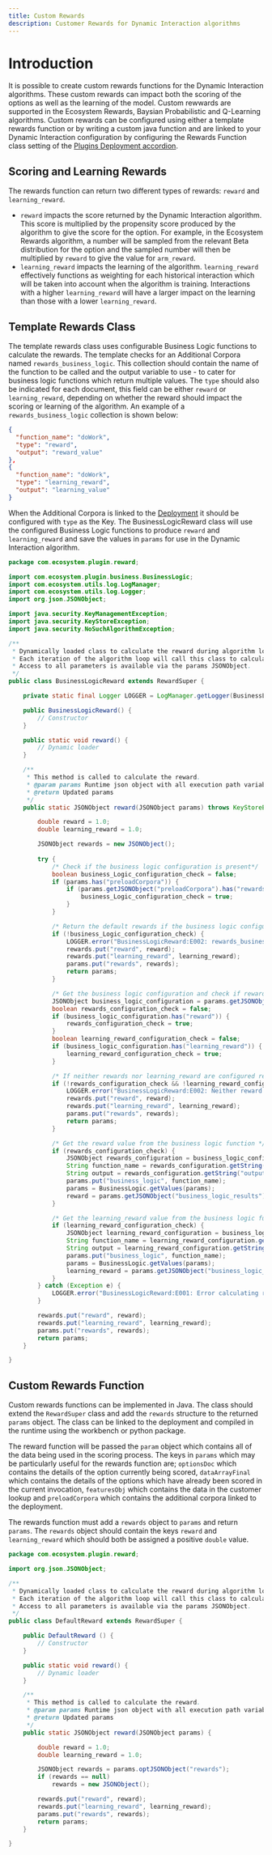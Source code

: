 ```yaml
---
title: Custom Rewards
description: Customer Rewards for Dynamic Interaction algorithms
---
```


# Introduction
It is possible to create custom rewards functions for the Dynamic Interaction algorithms. These custom rewards can impact both the scoring of the options as well as the learning of the model. Custom rewwards are supported in the Ecosystem Rewards, Baysian Probabilistic and Q-Learning algorithms. Custom rewards can be configured using either a template rewards function or by writing a custom java function and are linked to your Dynamic Interaction configuration by configuring the Rewards Function class setting of the [Plugins Deployment accordion](/docs/configuration/deployment/parameters).

## Scoring and Learning Rewards
The rewards function can return two different types of rewards: `reward` and `learning_reward`. 
- `reward` impacts the score returned by the Dynamic Interaction algorithm. This score is multiplied by the propensity score produced by the algorithm to give the score for the option. For example, in the Ecosystem Rewards algorithm, a number will be sampled from the relevant Beta distribution for the option and the sampled number will then be multiplied by `reward` to give the value for `arm_reward`.
 - `learning_reward` impacts the learning of the algorithm. `learning_reward` effectively functions as weighting for each historical interaction which will be taken into account when the algorithm is training. Interactions with a higher `learning_reward` will have a larger impact on the learning than those with a lower `learning_reward`.

## Template Rewards Class
The template rewards class uses configurable Business Logic functions to calculate the rewards. The template checks for an Additional Corpora named `rewards_business_logic`. This collection should contain the name of the function to be called and the output variable to use - to cater for business logic functions which return multiple values. The `type` should also be indicated for each document, this field can be either `reward` or `learning_reward`, depending on whether the reward should impact the scoring or learning of the algorithm. An example of a `rewards_business_logic` collection is shown below:
```json
{
  "function_name": "doWork",
  "type": "reward",
  "output": "reward_value"
},
{
  "function_name": "doWork",
  "type": "learning_reward",
  "output": "learning_value"
}
```
When the Additional Corpora is linked to the [Deployment](/docs/configuration/deployment/parameters) it should be configured with `type` as the Key. The BusinessLogicReward class will use the configured Business Logic functions to produce `reward` and `learning_reward` and save the values in `params` for use in the Dynamic Interaction algorithm.
```java
package com.ecosystem.plugin.reward;

import com.ecosystem.plugin.business.BusinessLogic;
import com.ecosystem.utils.log.LogManager;
import com.ecosystem.utils.log.Logger;
import org.json.JSONObject;

import java.security.KeyManagementException;
import java.security.KeyStoreException;
import java.security.NoSuchAlgorithmException;

/**
 * Dynamically loaded class to calculate the reward during algorithm loop.
 * Each iteration of the algorithm loop will call this class to calculate the reward.
 * Access to all parameters is available via the params JSONObject.
 */
public class BusinessLogicReward extends RewardSuper {

    private static final Logger LOGGER = LogManager.getLogger(BusinessLogicReward.class.getName());

    public BusinessLogicReward() {
        // Constructor
    }

    public static void reward() {
        // Dynamic loader
    }

    /**
     * This method is called to calculate the reward.
     * @param params Runtime json object with all execution path variables.
     * @return Updated params
     */
    public static JSONObject reward(JSONObject params) throws KeyStoreException, NoSuchAlgorithmException, KeyManagementException {

        double reward = 1.0;
        double learning_reward = 1.0;

        JSONObject rewards = new JSONObject();
        
        try {
            /* Check if the business logic configuration is present*/
            boolean business_Logic_configuration_check = false;
            if (params.has("preloadCorpora")) {
                if (params.getJSONObject("preloadCorpora").has("rewards_business_logic")) {
                    business_Logic_configuration_check = true;
                }
            }

            /* Return the default rewards if the business logic configuration is not present*/
            if (!business_Logic_configuration_check) {
                LOGGER.error("BusinessLogicReward:E002: rewards_business_logic not found in additional corpora. Returning default rewards.");
                rewards.put("reward", reward);
                rewards.put("learning_reward", learning_reward);
                params.put("rewards", rewards);
                return params;
            }

            /* Get the business logic configuration and check if rewards and/or learning reward are configured */
            JSONObject business_logic_configuration = params.getJSONObject("preloadCorpora").getJSONObject("rewards_business_logic");
            boolean rewards_configuration_check = false;
            if (business_logic_configuration.has("reward")) {
                rewards_configuration_check = true;
            }
            boolean learning_reward_configuration_check = false;
            if (business_logic_configuration.has("learning_reward")) {
                learning_reward_configuration_check = true;
            }

            /* If neither rewards nor learning_reward are configured return the default values*/
            if (!rewards_configuration_check && !learning_reward_configuration_check) {
                LOGGER.error("BusinessLogicReward:E002: Neither reward nor learning_reward found in rewards_business_logic. Returning default rewards.");
                rewards.put("reward", reward);
                rewards.put("learning_reward", learning_reward);
                params.put("rewards", rewards);
                return params;
            }

            /* Get the reward value from the business logic function */
            if (rewards_configuration_check) {
                JSONObject rewards_configuration = business_logic_configuration.getJSONObject("reward");
                String function_name = rewards_configuration.getString("function_name");
                String output = rewards_configuration.getString("output");
                params.put("business_logic", function_name);
                params = BusinessLogic.getValues(params);
                reward = params.getJSONObject("business_logic_results").optDouble(output);
            }

            /* Get the learning_reward value from the business logic function */
            if (learning_reward_configuration_check) {
                JSONObject learning_reward_configuration = business_logic_configuration.getJSONObject("learning_reward");
                String function_name = learning_reward_configuration.getString("function_name");
                String output = learning_reward_configuration.getString("output");
                params.put("business_logic", function_name);
                params = BusinessLogic.getValues(params);
                learning_reward = params.getJSONObject("business_logic_results").optDouble(output);
            }
        } catch (Exception e) {
            LOGGER.error("BusinessLogicReward:E001: Error calculating reward using business logic, using default rewards: "+e.getMessage());
        }

        rewards.put("reward", reward);
        rewards.put("learning_reward", learning_reward);
        params.put("rewards", rewards);
        return params;
    }

}
```

## Custom Rewards Function
Custom rewards functions can be implemented in Java. The class should extend the `RewardSuper` class and add the `rewards` structure to the returned `params` object. The class can be linked to the deployment and compiled in the runtime using the workbench or python package.

The reward function will be passed the `param` object which contains all of the data being used in the scoring process. The keys in `params` which may be particularly useful for the rewards function are; `optionsDoc` which contains the details of the option currently being scored, `dataArrayFinal` which contains the details of the options which have already been scored in the current invocation, `featuresObj` which contains the data in the customer lookup and `preloadCorpora` which contains the additional corpora linked to the deployment.

The rewards function must add a `rewards` object to `params` and return `params`. The `rewards` object should contain the keys `reward` and `learning_reward` which should both be assigned a positive `double` value.
```java
package com.ecosystem.plugin.reward;

import org.json.JSONObject;

/**
 * Dynamically loaded class to calculate the reward during algorithm loop.
 * Each iteration of the algorithm loop will call this class to calculate the reward.
 * Access to all parameters is available via the params JSONObject.
 */
public class DefaultReward extends RewardSuper {

    public DefaultReward () {
        // Constructor
    }

    public static void reward() {
        // Dynamic loader
    }

    /**
     * This method is called to calculate the reward.
     * @param params Runtime json object with all execution path variables.
     * @return Updated params
     */
    public static JSONObject reward(JSONObject params) {

        double reward = 1.0;
        double learning_reward = 1.0;

        JSONObject rewards = params.optJSONObject("rewards");
        if (rewards == null)
            rewards = new JSONObject();

        rewards.put("reward", reward);
        rewards.put("learning_reward", learning_reward);
        params.put("rewards", rewards);
        return params;
    }

}
```